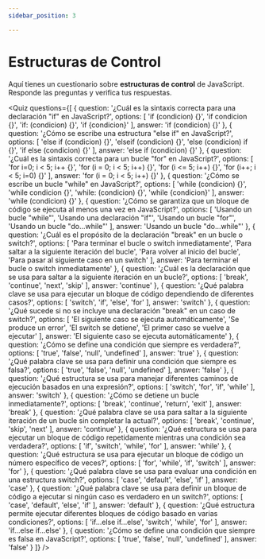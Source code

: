 ```yaml
---
sidebar_position: 3

---
```


# Estructuras de Control

Aquí tienes un cuestionario sobre **estructuras de control** de JavaScript. Responde las preguntas y verifica tus respuestas.


<Quiz questions={[
  {
    question: '¿Cuál es la sintaxis correcta para una declaración "if" en JavaScript?',
    options: [
      'if (condicion) {}',
      'if condicion {}',
      'if: (condicion) {}',
      'if {condicion}'
    ],
    answer: 'if (condicion) {}'
  },
  {
    question: '¿Cómo se escribe una estructura "else if" en JavaScript?',
    options: [
      'else if (condicion) {}',
      'elseif (condicion) {}',
      'else (condicion) if {}',
      'if else (condicion) {}'
    ],
    answer: 'else if (condicion) {}'
  },
  {
    question: '¿Cuál es la sintaxis correcta para un bucle "for" en JavaScript?',
    options: [
      'for i=0; i < 5; i++ {}',
      'for (i = 0; i < 5; i++) {}',
      'for (i <= 5; i++) {}',
      'for (i++; i < 5; i=0) {}'
    ],
    answer: 'for (i = 0; i < 5; i++) {}'
  },
  {
    question: '¿Cómo se escribe un bucle "while" en JavaScript?',
    options: [
      'while (condicion) {}',
      'while condicion {}',
      'while: (condicion) {}',
      'while {condicion}'
    ],
    answer: 'while (condicion) {}'
  },
  {
    question: '¿Cómo se garantiza que un bloque de código se ejecuta al menos una vez en JavaScript?',
    options: [
      'Usando un bucle "while"',
      'Usando una declaración "if"',
      'Usando un bucle "for"',
      'Usando un bucle "do...while"'
    ],
    answer: 'Usando un bucle "do...while"'
  },
  {
    question: '¿Cuál es el propósito de la declaración "break" en un bucle o switch?',
    options: [
      'Para terminar el bucle o switch inmediatamente',
      'Para saltar a la siguiente iteración del bucle',
      'Para volver al inicio del bucle',
      'Para pasar al siguiente caso en un switch'
    ],
    answer: 'Para terminar el bucle o switch inmediatamente'
  },
  {
    question: '¿Cuál es la declaración que se usa para saltar a la siguiente iteración en un bucle?',
    options: [
      'break',
      'continue',
      'next',
      'skip'
    ],
    answer: 'continue'
  },
  {
    question: '¿Qué palabra clave se usa para ejecutar un bloque de código dependiendo de diferentes casos?',
    options: [
      'switch',
      'if',
      'else',
      'for'
    ],
    answer: 'switch'
  },
  {
    question: '¿Qué sucede si no se incluye una declaración "break" en un caso de switch?',
    options: [
      'El siguiente caso se ejecuta automáticamente',
      'Se produce un error',
      'El switch se detiene',
      'El primer caso se vuelve a ejecutar'
    ],
    answer: 'El siguiente caso se ejecuta automáticamente'
  },
  {
    question: '¿Cómo se define una condición que siempre es verdadera?',
    options: [
      'true',
      'false',
      'null',
      'undefined'
    ],
    answer: 'true'
  },
  {
    question: '¿Qué palabra clave se usa para definir una condición que siempre es falsa?',
    options: [
      'true',
      'false',
      'null',
      'undefined'
    ],
    answer: 'false'
  },
  {
    question: '¿Qué estructura se usa para manejar diferentes caminos de ejecución basados en una expresión?',
    options: [
      'switch',
      'for',
      'if',
      'while'
    ],
    answer: 'switch'
  },
  {
    question: '¿Cómo se detiene un bucle inmediatamente?',
    options: [
      'break',
      'continue',
      'return',
      'exit'
    ],
    answer: 'break'
  },
  {
    question: '¿Qué palabra clave se usa para saltar a la siguiente iteración de un bucle sin completar la actual?',
    options: [
      'break',
      'continue',
      'skip',
      'next'
    ],
    answer: 'continue'
  },
  {
    question: '¿Qué estructura se usa para ejecutar un bloque de código repetidamente mientras una condición sea verdadera?',
    options: [
      'if',
      'switch',
      'while',
      'for'
    ],
    answer: 'while'
  },
  {
    question: '¿Qué estructura se usa para ejecutar un bloque de código un número específico de veces?',
    options: [
      'for',
      'while',
      'if',
      'switch'
    ],
    answer: 'for'
  },
  {
    question: '¿Qué palabra clave se usa para evaluar una condición en una estructura switch?',
    options: [
      'case',
      'default',
      'else',
      'if'
    ],
    answer: 'case'
  },
  {
    question: '¿Qué palabra clave se usa para definir un bloque de código a ejecutar si ningún caso es verdadero en un switch?',
    options: [
      'case',
      'default',
      'else',
      'if'
    ],
    answer: 'default'
  },
  {
    question: '¿Qué estructura permite ejecutar diferentes bloques de código basado en varias condiciones?',
    options: [
      'if...else if...else',
      'switch',
      'while',
      'for'
    ],
    answer: 'if...else if...else'
  },
  {
    question: '¿Cómo se define una condición que siempre es falsa en JavaScript?',
    options: [
      'true',
      'false',
      'null',
      'undefined'
    ],
    answer: 'false'
  }
]} />
